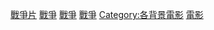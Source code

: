 [[Category:戰爭片|]]
[[Category:時代電影|戰爭]]
[[Category:歷史電影|戰爭]]
[[Category:政治電影|戰爭]]
[[Category:各背景電影|Category:各背景電影]]
[[Category:戰爭題材作品|電影]]